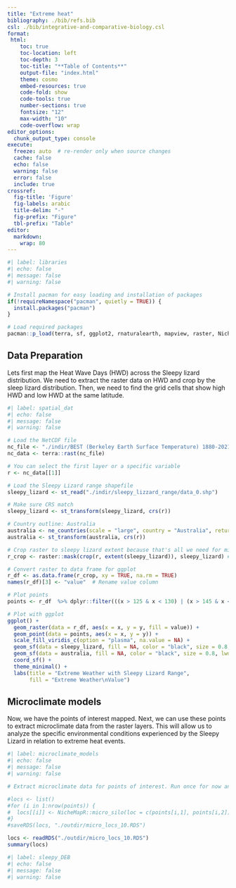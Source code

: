 ```yaml
---
title: "Extreme heat"
bibliography: ./bib/refs.bib
csl: ./bib/integrative-and-comparative-biology.csl
format:
 html:
    toc: true
    toc-location: left
    toc-depth: 3
    toc-title: "**Table of Contents**"
    output-file: "index.html"
    theme: cosmo
    embed-resources: true
    code-fold: show
    code-tools: true
    number-sections: true
    fontsize: "12"
    max-width: "10"
    code-overflow: wrap
editor_options: 
  chunk_output_type: console
execute:
  freeze: auto  # re-render only when source changes
  cache: false
  echo: false
  warning: false
  error: false
  include: true
crossref:
  fig-title: 'Figure'
  fig-labels: arabic
  title-delim: "-"
  fig-prefix: "Figure"
  tbl-prefix: "Table"
editor: 
  markdown: 
    wrap: 80
---
```


```r
#| label: libraries
#| echo: false
#| message: false
#| warning: false

# Install pacman for easy loading and installation of packages
if(!requireNamespace("pacman", quietly = TRUE)) {
  install.packages("pacman")
}

# Load required packages
pacman::p_load(terra, sf, ggplot2, rnaturalearth, mapview, raster, NicheMapR, lutz)

```

## Data Preparation

Lets first map the Heat Wave Days (HWD) across the Sleepy lizard distribution. We need to extract the raster data on HWD and crop by the sleep lizard distribution. Then, we need to find the grid cells that show high HWD and low HWD at the same latitude. 

```r
#| label: spatial_dat
#| echo: false
#| message: false
#| warning: false

# Load the NetCDF file
nc_file <- "./indir/BEST (Berkeley Earth Surface Temperature) 1880-2021_TX90p_ANN_AverageMap_2000-2021_-40.45to-9.94_107.27to170.02.nc"
nc_data <- terra::rast(nc_file)

# You can select the first layer or a specific variable
r <- nc_data[[1]]

# Load the Sleepy Lizard range shapefile
sleepy_lizard <- st_read("./indir/sleepy_lizzard_range/data_0.shp")

# Make sure CRS match
sleepy_lizard <- st_transform(sleepy_lizard, crs(r))

# Country outline: Australia
australia <- ne_countries(scale = "large", country = "Australia", returnclass = "sf")
australia <- st_transform(australia, crs(r))

# Crop raster to sleepy lizard extent because that's all we need for microclimate models
r_crop <- raster::mask(crop(r, extent(sleepy_lizard)), sleepy_lizard) # crop

# Convert raster to data frame for ggplot
r_df <- as.data.frame(r_crop, xy = TRUE, na.rm = TRUE)
names(r_df)[3] <- "value"  # Rename value column

# Plot points
points <- r_df  %>% dplyr::filter(((x > 125 & x < 130) | (x > 145 & x < 150)) & (y > -30 & y < -29))

# Plot with ggplot
ggplot() +
  geom_raster(data = r_df, aes(x = x, y = y, fill = value)) +
  geom_point(data = points, aes(x = x, y = y)) +
  scale_fill_viridis_c(option = "plasma", na.value = NA) +
  geom_sf(data = sleepy_lizard, fill = NA, color = "black", size = 0.8, lwd = 0.5) +  # <- thicker lines
  geom_sf(data = australia, fill = NA, color = "black", size = 0.8, lwd = 0.5) +
  coord_sf() +
  theme_minimal() +
  labs(title = "Extreme Weather with Sleepy Lizard Range",
       fill = "Extreme Weather\nValue")
```

## Microclimate models

Now, we have the points of interest mapped. Next, we can use these points to extract microclimate data from the raster layers. This will allow us to analyze the specific environmental conditions experienced by the Sleepy Lizard in relation to extreme heat events.

```r
#| label: microclimate_models
#| echo: false
#| message: false
#| warning: false

# Extract microclimate data for points of interest. Run once for now and save object

#locs <- list()
#for (i in 1:nrow(points)) {
#  locs[[i]] <- NicheMapR::micro_silo(loc = c(points[i,1], points[i,2]), email = "pieter.arnold@anu.edu.au")
#}
#saveRDS(locs, "./outdir/micro_locs_10.RDS")

locs <- readRDS("./outdir/micro_locs_10.RDS")
summary(locs)

```


```r
#| label: sleepy_DEB
#| echo: false
#| message: false
#| warning: false




```

